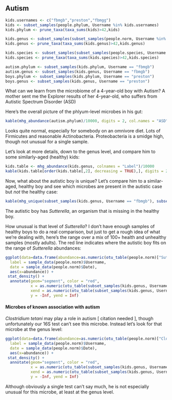 ## Autism {#caseStudyAutism}

```r

kids.usernames <- c("fbmgb","preston","fbmgg")
kids <- subset_samples(people.phylum, Username %in% kids.usernames)
kids.phylum <- prune_taxa(taxa_sums(kids)>42,kids)

kids.genus <- subset_samples(subset_samples(people.norm, Username %in% kids.usernames))
kids.genus <- prune_taxa(taxa_sums(kids.genus)>42,kids.genus)

kids.species <- subset_samples(subset_samples(people.species, Username %in% kids.usernames))
kids.species <- prune_taxa(taxa_sums(kids.species)>42,kids.species)

autism.phylum <- subset_samples(kids.phylum, Username == "fbmgb")
autism.genus <- subset_samples(kids.genus, Username == "fbmgb")
boys.phylum <- subset_samples(kids.phylum, Username == "preston")
boys.genus <- subset_samples(kids.genus, Username == "preston")
```

What can we learn from the microbiome of a 4-year-old boy with Autism? A mother sent me the Explorer results of her 4-year-old, who suffers from Autistic Spectrum Disorder (ASD)

Here's the overall picture of the phlyum-level microbes in his gut:

```r
kable(mhg_abundance(autism.phylum)/10000, digits = 2, col.names = "ASD")
```

Looks quite normal, especially for somebody on an omnivore diet. Lots of Firmicutes and reasonable Actinobacteria. Proteobacteria is a smidge high, though not unusual for a single sample.

Let's look at more details, down to the genus level, and compare him to some similarly-aged (healthy) kids:

```r

kids.table <- mhg_abundance(kids.genus, colnames = "Label")/10000
kable(kids.table[order(kids.table[,2], decreasing = TRUE),], digits = 2, col.names = c("Girl","ASD","Boy"))#sample_data(kids.genus)$Username)
```

Now, what about the autistic boy is unique?  Let's compare him to a similar-aged, healthy boy and see which microbes are present in the autistic case but _not_ the healthy case:

```r
kable(mhg_unique(subset_samples(kids.genus, Username == "fbmgb"), subset_samples(kids.genus, Username == "preston"))[1]/10000, digits = 2, col.names = "ASD")
```

The autistic boy has _Sutterella_, an organism that is missing in the healthy boy.

How unusual is that level of _Sutterella_?  I don't have enough samples of healthy boys to do a real comparison, but just to get a rough idea of what we're dealing with, here's the range over a mix of 100+ health and unhealthy samples (mostly adults).  The red line indicates where the autistic boy fits on the range of _Sutterella_ abundances:

```r


ggplot(data=data.frame(abundance=as.numeric(otu_table(people.norm)["Sutterella"])/10000,
  label = sample_data(people.norm)$Username,
  date = sample_data(people.norm)$Date),
  aes(x=abundance)) + 
 stat_density() +
  annotate(geom="segment", color = "red",
           x = as.numeric(otu_table(subset_samples(kids.genus, Username == "fbmgb"))["Sutterella"])/10000,
           xend = as.numeric(otu_table(subset_samples(kids.genus, Username == "fbmgb"))["Sutterella"])/10000 ,
           y = -Inf, yend = Inf)


```


#### Microbes of known association with autism

_Clostridium tetani_ may play a role in autism [ citation needed ], though unfortunately our 16S test can't see this microbe. Instead let's look for that microbe at the genus level:



```r


ggplot(data=data.frame(abundance=as.numeric(otu_table(people.norm)["Clostridium"])/10000,
  label = sample_data(people.norm)$Username,
  date = sample_data(people.norm)$Date),
  aes(x=abundance)) + 
 stat_density() +
  annotate(geom="segment", color = "red",
           x = as.numeric(otu_table(subset_samples(kids.genus, Username == "fbmgb"))["Clostridium"])/10000,
           xend = as.numeric(otu_table(subset_samples(kids.genus, Username == "fbmgb"))["Clostridium"])/10000 ,
           y = -Inf, yend = Inf)


```

Although obviously a single test can't say much, he is not especially unusual for this microbe, at least at the genus level.

